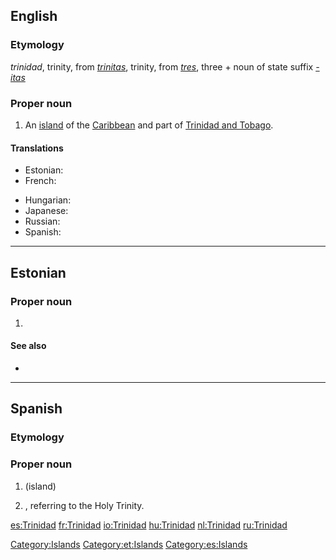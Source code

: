 ==English==
{{wikipedia}}

===Etymology===
{{etyl|es}} ''trinidad'', trinity, from {{etyl|la}} ''[[trinitas]]'', trinity, from ''[[tres]]'', three + noun of state suffix ''[[-itas]]''

===Proper noun===
{{en-proper noun}}

# An [[island]] of the [[Caribbean]] and part of [[Trinidad and Tobago]].

====Translations====
{{trans-top|an island of the Caribbean}}
* Estonian: {{t-|et|Trinidad}}
* French: {{t+|fr|Trinité|f}}
{{trans-mid}}
* Hungarian: {{t+|hu|Trinidad}}
* Japanese: {{t-|ja|トリニダード島|tr=torinidādotō}}
* Russian: {{t|ru|Тринидад|m|tr=Trinidád}}
* Spanish: {{t+|es|Trinidad|f}}
{{trans-bottom}}

[[Category:Islands]]

----

==Estonian==
{{wikipedia|lang=et}}

===Proper noun===
{{infl|et|proper noun}}

# {{l|en|Trinidad}}

====See also====
* {{l|et|Trinidad ja Tobago}}

[[Category:et:Islands]]

----

==Spanish==

===Etymology===
{{term|trinidad||trinity|lang=es}}

===Proper noun===
{{infl|es|proper noun|f}}

# {{l|en||Trinidad}} (island)
# {{given name|female|lang=es}}, referring to the Holy Trinity.

[[Category:es:Islands]]

[[es:Trinidad]]
[[fr:Trinidad]]
[[io:Trinidad]]
[[hu:Trinidad]]
[[nl:Trinidad]]
[[ru:Trinidad]]